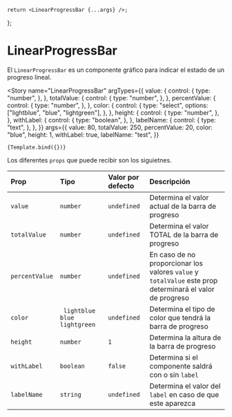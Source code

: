 

<Meta title="LinearProgressBar" component={LinearProgressBar} />

    return <LinearProgressBar {...args} />;
};

# LinearProgressBar

El `LinearProgressBar` es un componente gráfico para indicar el estado de un progreso lineal.

<Story
    name="LinearProgressBar"
    argTypes={{
        value: {
            control: {
                type: "number",
            },
        },
        totalValue: {
            control: {
                type: "number",
            },
        },
        percentValue: {
            control: {
                type: "number",
            },
        },
        color: {
            control: {
                type: "select",
                options: ["lightblue", "blue", "lightgreen"],
            },
        },
        height: {
            control: {
                type: "number",
            },
        },
        withLabel: {
            control: {
                type: "boolean",
            },
        },
        labelName: {
            control: {
                type: "text",
            },
        },
    }}
    args={{
        value: 80,
        totalValue: 250,
        percentValue: 20,
        color: "blue",
        height: 1,
        withLabel: true,
        labelName: "test",
    }}
>
    {Template.bind({})}
</Story>

Los diferentes `props` que puede recibir son los siguietnes.

| **Prop**       | **Tipo**                          | **Valor por defecto** | **Descripción**                                                                                          |
| :------------- | :-------------------------------- | :-------------------- | :------------------------------------------------------------------------------------------------------- |
| `value`        | `number`                          | `undefined`           | Determina el valor actual de la barra de progreso                                                        |
| `totalValue`   | `number`                          | `undefined`           | Determina el valor TOTAL de la barra de progreso                                                         |
| `percentValue` | `number`                          | `undefined`           | En caso de no proporcionar los valores `value` y `totalValue` este prop determinará el valor de progreso |
| `color`        | ` lightblue` `blue` `lightgreen ` | `undefined`           | Determina el tipo de color que tendrá la barra de progreso                                               |
| `height`       | `number`                          | `1`                   | Determina la altura de la barra de progreso                                                              |
| `withLabel`    | `boolean`                         | `false`               | Determina si el componente saldrá con o sin `label`                                                      |
| `labelName`    | `string`                          | `undefined`           | Determina el valor del `label` en caso de que este aparezca                                              |
